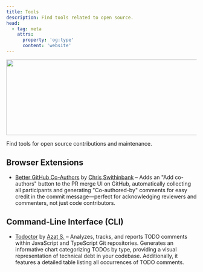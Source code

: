 ```yaml
---
title: Tools
description: Find tools related to open source.
head:
  - tag: meta
    attrs:
      property: 'og:type'
      content: 'website'
---
```



<Image src={banner} alt="" width="720" height="200" />

Find tools for open source contributions and maintenance.

## Browser Extensions

- [Better GitHub Co-Authors](https://github.com/delucis/better-github-coauthors) by [Chris Swithinbank](https://github.com/delucis/) – Adds an "Add co-authors" button to the PR merge UI on GitHub, automatically collecting all participants and generating "Co-authored-by" comments for easy credit in the commit message—perfect for acknowledging reviewers and commenters, not just code contributors.

## Command-Line Interface (CLI)

- [Todoctor](https://github.com/azat-io/todoctor) by [Azat S.](https://github.com/azat-io) – Analyzes, tracks, and reports TODO comments within JavaScript and TypeScript Git repositories. Generates an informative chart categorizing TODOs by type, providing a visual representation of technical debt in your codebase. Additionally, it features a detailed table listing all occurrences of TODO comments.
